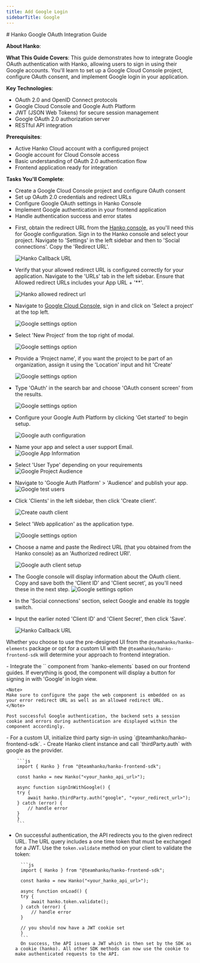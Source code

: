 ```yaml
---
title: Add Google Login
sidebarTitle: Google
---
```



<div class="hidden">
# Hanko Google OAuth Integration Guide

**About Hanko**:
<HankoAbout />

**What This Guide Covers**: This guide demonstrates how to integrate Google OAuth authentication with Hanko, allowing users to sign in using their Google accounts. You'll learn to set up a Google Cloud Console project, configure OAuth consent, and implement Google login in your application.

**Key Technologies**: 
- OAuth 2.0 and OpenID Connect protocols
- Google Cloud Console and Google Auth Platform
- JWT (JSON Web Tokens) for secure session management
- Google OAuth 2.0 authorization server
- RESTful API integration

**Prerequisites**: 
- Active Hanko Cloud account with a configured project
- Google account for Cloud Console access
- Basic understanding of OAuth 2.0 authentication flow
- Frontend application ready for integration

**Tasks You'll Complete**:
- Create a Google Cloud Console project and configure OAuth consent
- Set up OAuth 2.0 credentials and redirect URLs
- Configure Google OAuth settings in Hanko Console
- Implement Google authentication in your frontend application
- Handle authentication success and error states
</div>

<Steps>

<Step title="Obtain Google OAuth Credentials">

- First, obtain the redirect URL from the [Hanko console](https://cloud.hanko.io/), as you'll need this for Google configuration.
  Sign in to the Hanko console and select your project. Navigate to 'Settings' in the left sidebar and then to 'Social connections'.
  Copy the 'Redirect URL'.

    <img
      src="/images/oauth-providers/google/socialConnections.png"
      alt="Hanko Callback URL"
      width={500}
    />

- Verify that your allowed redirect URL is configured correctly for your application.
  Navigate to the 'URLs' tab in the left sidebar.
  Ensure that Allowed redirect URLs includes your App URL + '**'.

    <img
      src="/images/oauth-providers/google/allowedRedirectURL.png"
      alt="Hanko allowed redirect url"
      width={500}
    />

- Navigate to [Google Cloud Console](https://console.cloud.google.com/), sign in and click on 'Select a project' at the top left.

    <img
      className="border-[1px] border-black rounded-[10px]"
      src="/images/oauth-providers/google/one.png"
      alt="Google settings option"
      width={500}
    />

- Select 'New Project' from the top right of modal.

    <img
      className="border-[1px] border-black rounded-[10px]"
      src="/images/oauth-providers/google/two.png"
      alt="Google settings option"
      width={500}
    />

- Provide a 'Project name', if you want the project to be part of an organization, assign it using the 'Location' input and hit 'Create'

    <img
      className="border-[1px] border-black rounded-[10px]"
      src="/images/oauth-providers/google/three.png"
      alt="Google settings option"
      width={500}
    />

- Type 'OAuth' in the search bar and choose 'OAuth consent screen' from the results.

    <img
      className="border-[1px] border-black rounded-[10px]"
      src="/images/oauth-providers/google/four.png"
      alt="Google settings option"
      width={500}
    />

- Configure your Google Auth Platform by clicking 'Get started' to begin setup.

    <img
      className="border-[1px] border-black rounded-[10px]"
      src="/images/oauth-providers/google/googleAuthConfig.png"
      alt="Google auth configuration"
      width={500}
    />

- Name your app and select a user support Email.
    <img
      className="border-[1px] border-black rounded-[10px]"
      src="/images/oauth-providers/google/configurationOne.png"
      alt="Google App Information"
      width={500}
    />

- Select 'User Type' depending on your requirements
    <img
      className="border-[1px] border-black rounded-[10px]"
      src="/images/oauth-providers/google/configurationTwo.png"
      alt="Google Project Audience"
      width={500}
    />

- Navigate to 'Google Auth Platform' > 'Audience' and publish your app.
    <img
      className="border-[1px] border-black rounded-[10px]"
      src="/images/oauth-providers/google/Test Users.png"
      alt="Google test users"
      width={500}
    />


- Click 'Clients' in the left sidebar, then click 'Create client'.

    <img
      className="border-[1px] border-black rounded-[10px]"
      src="/images/oauth-providers/google/createClient.png"
      alt="Create oauth client"
      width={500}
    />

- Select 'Web application' as the application type.

    <img
      className="border-[1px] border-black rounded-[10px]"
      src="/images/oauth-providers/google/ten.png"
      alt="Google settings option"
      width={500}
    />

- Choose a name and paste the Redirect URL (that you obtained from the Hanko console) as an 'Authorized redirect URI'.

    <img
      className="border-[1px] border-black rounded-[10px]"
      src="/images/oauth-providers/google/clientSetup.png"
      alt="Google auth client setup"
      width={500}
    />

- The Google console will display information about the OAuth client. Copy and save both the 'Client ID' and 'Client secret', as you'll need these in the next step.
    <img
      className="border-[1px] border-black rounded-[10px]"
      src="/images/oauth-providers/google/twelve.png"
      alt="Google settings option"
      width={500}
    />
</Step>
<Step title="Configure Google OAuth Credentials with Hanko">

- In the 'Social connections' section, select Google and enable its toggle switch.
- Input the earlier noted 'Client ID' and 'Client Secret', then click 'Save'.

    <img
      src="/images/oauth-providers/google/thirteen.png"
      alt="Hanko Callback URL"
      width={500}
      height={500}
    />
</Step>
<Step title="Implement Google Login in Your Frontend Application">

Whether you choose to use the pre-designed UI from the `@teamhanko/hanko-elements` package or opt for a custom UI with the `@teamhanko/hanko-frontend-sdk` will determine your approach to frontend integration.

<Tabs>

<Tab title="Hanko Elements">
- Integrate the `<hanko-auth>` component from `hanko-elements` based on our frontend guides. If everything is good, the component will display a button for signing in with 'Google' in login view.

    <Note>
    Make sure to configure the page the web component is embedded on as your error redirect URL as well as an allowed redirect URL.
    </Note>

    Post successful Google authentication, the backend sets a session cookie and errors during authentication are displayed within the component accordingly.

</Tab>

<Tab title="Hanko Frontend SDK">
- For a custom UI, initialize third party sign-in using `@teamhanko/hanko-frontend-sdk`.
- Create Hanko client instance and call `thirdParty.auth` with google as the provider.

        ```js 
        import { Hanko } from "@teamhanko/hanko-frontend-sdk";

        const hanko = new Hanko("<your_hanko_api_url>");

        async function signInWithGoogle() {
        try {
            await hanko.thirdParty.auth("google", "<your_redirect_url>");
        } catch (error) {
            // handle error
        }
        }
        ```

- On successful authentication, the API redirects you to the given redirect URL. The URL query includes a one time token that must be exchanged for a JWT. Use the `token.validate` method on your client to validate the token:

        ```js 
        import { Hanko } from "@teamhanko/hanko-frontend-sdk";

        const hanko = new Hanko("<your_hanko_api_url>");

        async function onLoad() {
        try {
            await hanko.token.validate();
        } catch (error) {
            // handle error
        }

        // you should now have a JWT cookie set
        }
        ```
        On success, the API issues a JWT which is then set by the SDK as a cookie (hanko). All other SDK methods can now use the cookie to make authenticated requests to the API.

</Tab>
</Tabs>
</Step>
</Steps>
